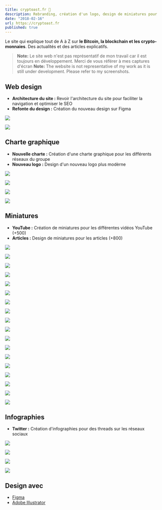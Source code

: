 ```yaml
---
title: cryptoast.fr 🍞
description: Rebranding, création d'un logo, design de miniatures pour YouTube et certains articles, web design, création de bannières, design de NFT, montage vidéo, animation, création de CTA...
date: "2018-02-16"
url: https://cryptoast.fr
published: true
---
```


Le site qui explique tout de A à Z sur **le Bitcoin, la blockchain et les crypto-monnaies**. Des actualités et des articles explicatifs.

> **Note:** Le site web n'est pas représentatif de mon travail car il est toujours en développement. Merci de vous référer à mes captures d'écran
> **Note:** The website is not representative of my work as it is still under development. Please refer to my screenshots.

## Web design

- **Architecture du site :** Revoir l'architecture du site pour faciliter la navigation et optimiser le SEO
- **Refonte du design :** Création du nouveau design sur Figma



![](/cryptoast-home.png)

![](/cryptoast-team.png)

## Charte graphique

- **Nouvelle charte :** Création d'une charte graphique pour les différents réseaux du groupe
- **Nouveau logo :** Design d'un nouveau logo plus modèrne



![](/cryptoast-logo.png)

![](/cryptoast-twitter.png)

![](/6ans.jpeg)

![](/10m.jpeg)

## Miniatures

- **YouTube :** Création de miniatures pour les différentes vidéos YouTube (+500)
- **Articles :** Design de miniatures pour les articles (+800)



![](/cryptoast-vitalik.png)

![](/cryptoast-kraken.png)

![](/cryptoast-minia-1.png)

![](/cryptoast-minia-2.png)

![](/cryptoast-minia-3.png)

![](/cryptoast-minia-4.png)

![](/cryptoast-minia-5.png)

![](/cryptoast-minia-6.png)

![](/cryptoast-minia-7.jpg)

![](/cryptoast-minia-8.png)

![](/cryptoast-minia-9.png)

![](/cryptoast-minia-10.png)

![](/cryptoast-minia-11.png)

![](/cryptoast-minia-12.jpeg)

![](/cryptoast-minia-13.jpeg)

![](/cryptoast-minia-14.jpg)

![](/cryptoast-minia-15.jpg)

![](/cryptoast-minia-16.jpg)

## Infographies

- **Twitter :** Création d'infographies pour des threads sur les réseaux sociaux



![](/toast-cm-1.png)

![](/toast-cm-2.png)

![](/toast-cm-3.png)

![](/toast-cm-4.png)


## Design avec

- [Figma](https://www.figma.com/)
- [Adobe Illustrator](https://www.adobe.com/fr/products/illustrator.html)